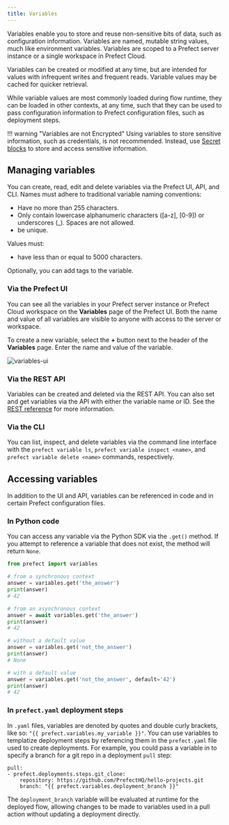 ```yaml
---
title: Variables
---
```



Variables enable you to store and reuse non-sensitive bits of data, such as configuration information. Variables are named, mutable string values, much like environment variables. Variables are scoped to a Prefect server instance or a single workspace in Prefect Cloud.

Variables can be created or modified at any time, but are intended for values with infrequent writes and frequent reads. Variable values may be cached for quicker retrieval.

While variable values are most commonly loaded during flow runtime, they can be loaded in other contexts, at any time, such that they can be used to pass configuration information to Prefect configuration files, such as deployment steps.

!!! warning "Variables are not Encrypted"
    Using variables to store sensitive information, such as credentials, is not recommended. Instead, use [Secret blocks](https://docs.prefect.io/concepts/blocks/#prefect-built-in-blocks) to store and access sensitive information.

## Managing variables

You can create, read, edit and delete variables via the Prefect UI, API, and CLI. Names must adhere to traditional variable naming conventions:

- Have no more than 255 characters.
- Only contain lowercase alphanumeric characters ([a-z], [0-9]) or underscores (_). Spaces are not allowed.
- be unique.

Values must:

- have less than or equal to 5000 characters.

Optionally, you can add tags to the variable.

### Via the Prefect UI

You can see all the variables in your Prefect server instance or Prefect Cloud workspace on the **Variables** page of the Prefect UI. Both the name and value of all variables are visible to anyone with access to the server or workspace.

To create a new variable, select the **+** button next to the header of the **Variables** page. Enter the name and value of the variable.

![variables-ui](/2.15.0/2.15.0/img/ui/variables-ui.png)

### Via the REST API

Variables can be created and deleted via the REST API. You can also set and get variables via the API with either the variable name or ID. See the [REST reference](https://app.prefect.cloud/api/docs#tag/Variables) for more information.

### Via the CLI

You can list, inspect, and delete variables via the command line interface with the `prefect variable ls`, `prefect variable inspect <name>`, and `prefect variable delete <name>` commands, respectively.

## Accessing variables

In addition to the UI and API, variables can be referenced in code and in certain Prefect configuration files.

### In Python code

You can access any variable via the Python SDK via the `.get()` method. If you attempt to reference a variable that does not exist, the method will return `None`.

```python
from prefect import variables

# from a synchronous context
answer = variables.get('the_answer')
print(answer)
# 42

# from an asynchronous context
answer = await variables.get('the_answer')
print(answer)
# 42

# without a default value
answer = variables.get('not_the_answer')
print(answer)
# None

# with a default value
answer = variables.get('not_the_answer', default='42')
print(answer)
# 42
```

### In `prefect.yaml` deployment steps

In `.yaml` files, variables are denoted by quotes and double curly brackets, like so: `"{{ prefect.variables.my_variable }}"`. You can use variables to templatize deployment steps by referencing them in the `prefect.yaml` file used to create deployments. For example, you could pass a variable in to specify a branch for a git repo in a deployment `pull` step:

```
pull:
- prefect.deployments.steps.git_clone:
    repository: https://github.com/PrefectHQ/hello-projects.git
    branch: "{{ prefect.variables.deployment_branch }}"
```

The `deployment_branch` variable will be evaluated at runtime for the deployed flow, allowing changes to be made to variables used in a pull action without updating a deployment directly.
